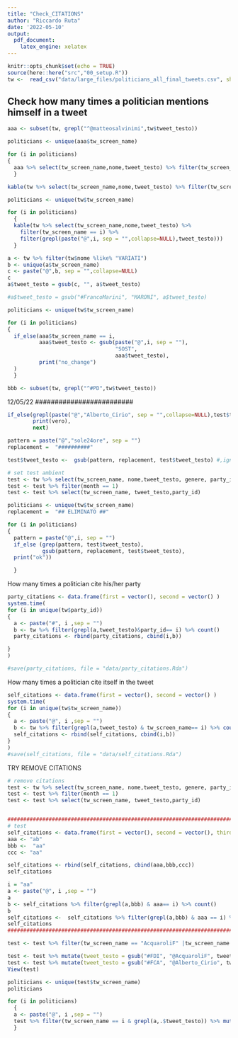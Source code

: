 ```yaml
---
title: "Check_CITATIONS"
author: "Riccardo Ruta"
date: '2022-05-10'
output: 
  pdf_document: 
    latex_engine: xelatex
---
```


```r
knitr::opts_chunk$set(echo = TRUE)
source(here::here("src","00_setup.R"))
tw <-  read_csv("data/large_files/politicians_all_final_tweets.csv", show_col_types = FALSE )
```

## Check how many times a politician mentions himself in a tweet


```r
aaa <- subset(tw, grepl("^@matteosalvinimi",tw$tweet_testo))
```


```r
politicians <- unique(aaa$tw_screen_name)

for (i in politicians)
{
  aaa %>% select(tw_screen_name,nome,tweet_testo) %>% filter(tw_screen_name == i) %>% filter(grepl(paste("@",i, sep = "",collapse=NULL),tweet_testo))
  }
```

```r
kable(tw %>% select(tw_screen_name,nome,tweet_testo) %>% filter(tw_screen_name == "matteosalvinimi") %>% filter(grepl("@matteosalvinimi",tweet_testo)))

```

```r
politicians <- unique(tw$tw_screen_name)

for (i in politicians)
  {
  kable(tw %>% select(tw_screen_name,nome,tweet_testo) %>%
    filter(tw_screen_name == i) %>%
    filter(grepl(paste("@",i, sep = "",collapse=NULL),tweet_testo)))
  }
```

```r
a <- tw %>% filter(tw$nome %like% "VARIATI")
b <- unique(a$tw_screen_name)
c <- paste("@",b, sep = "",collapse=NULL)
c
a$tweet_testo = gsub(c, "", a$tweet_testo)

#a$tweet_testo = gsub("#FrancoMarini", "MARONI", a$tweet_testo)

```


```r
politicians <- unique(tw$tw_screen_name)

for (i in politicians)
{
  if_else(aaa$tw_screen_name == i,
          aaa$tweet_testo <- gsub(paste("@",i, sep = ""),
                                  "SOST",
                                  aaa$tweet_testo),
          print("no_change")
  )
  }
```

```r
bbb <- subset(tw, grepl("^#PD",tw$tweet_testo))
```
##############################
#############################
12/05/22
#########################
```r
if_else(grepl(paste("@","Alberto_Cirio", sep = "",collapse=NULL),test$tweet_testo),
        print(vero),
        next)
```

```r

pattern = paste("@","sole24ore", sep = "")
replacement =  "##########"

test$tweet_testo <-  gsub(pattern, replacement, test$tweet_testo) #,ignore.case = TRUE, perl = FALSE,fixed = FALSE)

```





```r
# set test ambient
test <- tw %>% select(tw_screen_name, nome,tweet_testo, genere, party_id, chamber, status, date, week, month)
test <- test %>% filter(month == 1)
test <- test %>% select(tw_screen_name, tweet_testo,party_id)
```


```r

politicians <- unique(tw$tw_screen_name)
replacement =  "## ELIMINATO ##"

for (i in politicians)
{
  pattern = paste("@",i, sep = "")
  if_else (grep(pattern, test$tweet_testo),
           gsub(pattern, replacement, test$tweet_testo),
  print("ok"))

  }

```




How many times a politician cite his/her party
```r
party_citations <- data.frame(first = vector(), second = vector() )
system.time(
for (i in unique(tw$party_id))
{
  a <- paste("#", i ,sep = "")
  b <- tw %>% filter(grepl(a,tweet_testo)&party_id== i) %>% count()
  party_citations <- rbind(party_citations, cbind(i,b))

}
)

#save(party_citations, file = "data/party_citations.Rda")
```

How many times a politician cite itself in the tweet
```r
self_citations <- data.frame(first = vector(), second = vector() )
system.time(
for (i in unique(tw$tw_screen_name))
{
  a <- paste("@", i ,sep = "")
  b <- tw %>% filter(grepl(a,tweet_testo) & tw_screen_name== i) %>% count()
  self_citations <- rbind(self_citations, cbind(i,b))
}
)
#save(self_citations, file = "data/self_citations.Rda")

```
TRY REMOVE CITATIONS
```r
# remove citations
test <- tw %>% select(tw_screen_name, nome,tweet_testo, genere, party_id, chamber, status, date, week, month)
test <- test %>% filter(month == 1)
test <- test %>% select(tw_screen_name, tweet_testo,party_id)


#####################################################################################################
# test
self_citations <- data.frame(first = vector(), second = vector(), third = vector() )
aaa <- "ab"
bbb <-  "aa"
ccc <- "aa"

self_citations <- rbind(self_citations, cbind(aaa,bbb,ccc))
self_citations

i = "aa"
a <- paste("@", i ,sep = "")
a
b <- self_citations %>% filter(grepl(a,bbb) & aaa== i) %>% count()
b
self_citations <-  self_citations %>% filter(grepl(a,bbb) & aaa == i) %>% mutate(bbb = gsub(a,"#################", .$bbb))
self_citations
######################################################################################################

test <- test %>% filter(tw_screen_name == "AcquaroliF" |tw_screen_name == "Alberto_Cirio" )

test <- test %>% mutate(tweet_testo = gsub("#FDI", "@AcquaroliF", tweet_testo))
test <- test %>% mutate(tweet_testo = gsub("#FCA", "@Alberto_Cirio", tweet_testo))
View(test)

politicians <- unique(test$tw_screen_name)
politicians

for (i in politicians)
  {
  a <- paste("@", i ,sep = "")
  test %>% filter(tw_screen_name == i & grepl(a,.$tweet_testo)) %>% mutate(tweet_testo = gsub(a,"#################", .$tweet_testo))
  }
```










